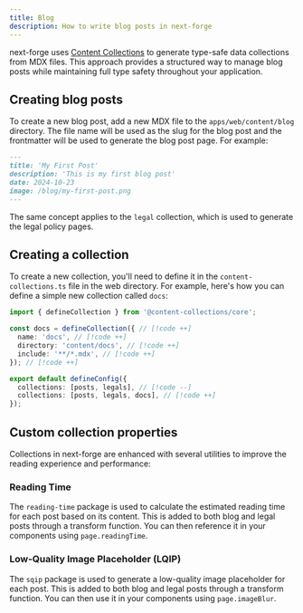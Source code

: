 ```yaml
---
title: Blog
description: How to write blog posts in next-forge
---
```


next-forge uses [Content Collections](https://www.content-collections.dev/) to generate type-safe data collections from MDX files. This approach provides a structured way to manage blog posts while maintaining full type safety throughout your application.

## Creating blog posts

To create a new blog post, add a new MDX file to the `apps/web/content/blog` directory. The file name will be used as the slug for the blog post and the frontmatter will be used to generate the blog post page. For example:

```md title="apps/web/content/blog/my-first-post.mdx"
---
title: 'My First Post'
description: 'This is my first blog post'
date: 2024-10-23
image: /blog/my-first-post.png
---
```

The same concept applies to the `legal` collection, which is used to generate the legal policy pages.

## Creating a collection

To create a new collection, you'll need to define it in the `content-collections.ts` file in the web directory. For example, here's how you can define a simple new collection called `docs`:

```ts title="apps/web/content-collections.ts"
import { defineCollection } from '@content-collections/core';

const docs = defineCollection({ // [!code ++]
  name: 'docs', // [!code ++]
  directory: 'content/docs', // [!code ++]
  include: '**/*.mdx', // [!code ++]
}); // [!code ++]

export default defineConfig({
  collections: [posts, legals], // [!code --]
  collections: [posts, legals, docs], // [!code ++]
});
```

## Custom collection properties

Collections in next-forge are enhanced with several utilities to improve the reading experience and performance:

### Reading Time

The `reading-time` package is used to calculate the estimated reading time for each post based on its content. This is added to both blog and legal posts through a transform function. You can then reference it in your components using `page.readingTime`.

### Low-Quality Image Placeholder (LQIP)

The `sqip` package is used to generate a low-quality image placeholder for each post. This is added to both blog and legal posts through a transform function. You can then use it in your components using `page.imageBlur`.